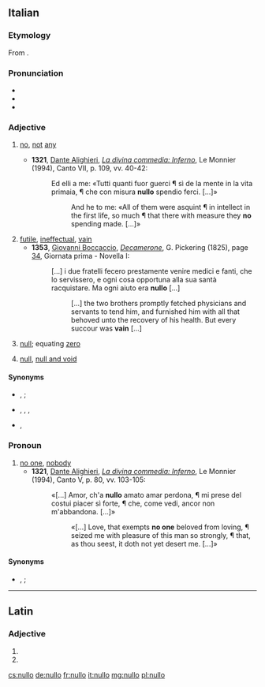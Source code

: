 ==Italian==

===Etymology===
From {{etyl|la|it}} {{m|la|nūllus||no”, “none}}.

===Pronunciation===
* {{IPA|lang=it|/ˈnul.lo/|[ˈn̺ul̺l̺o]}}
* {{it-stress|nùllo}}
* {{hyphenation|nul|lo|lang=it}}

===Adjective===
{{it-adj|null}}
# {{lb|it|archaic|literary|chiefly in the singular}} [[no]], [[not]] [[any]] {{qualifier|determiner}}
#* '''1321''', [[w:Dante Alighieri|Dante Alighieri]], ''[[w:Inferno (Dante)|La divina commedia: Inferno]]'', Le Monnier (1994), Canto VII, p. 109, vv. 40-42:
#*: Ed elli a me: «Tutti quanti fuor guerci ¶ sì de la mente in la vita primaia, ¶ che con misura '''nullo''' spendio ferci. [...]»
#*:: And he to me: «All of them were asquint ¶ in intellect in the first life, so much ¶ that there with measure they '''no''' spending made. [...]»
# [[futile]], [[ineffectual]], [[vain]]
#* '''1353''', [[w:Giovanni Boccaccio|Giovanni Boccaccio]], ''[[w:The Decameron|Decamerone]]'', G. Pickering (1825), page [https://books.google.it/books?id=5IwNAAAAQAAJ&printsec=frontcover&hl=it&source=gbs_ge_summary_r&cad=0#v=onepage&q=era%20nullo&f=false 34], Giornata prima - Novella I:
#*: [...] i due fratelli fecero prestamente venire medici e fanti, che lo servissero, e ogni cosa opportuna alla sua santà racquistare. Ma ogni aiuto era '''nullo''' [...]
#*:: [...] the two brothers promptly fetched physicians and servants to tend him, and furnished him with all that behoved unto the recovery of his health. But every succour was '''vain''' [...]
# {{lb|it|mathematics}} [[null]]; equating [[zero]]
#: {{ux|it|La somma algebrica di due numeri opposti è '''nulla'''.|inline=1|t=The algebraic sum of two opposite numbers is '''null'''.}}
# {{lb|it|law}} [[null]], [[null and void]]
#: {{ux|it|Il contratto è stato dichiarato '''nullo'''.|inline=1|t=The contract has been deemed '''null and void'''.}}

====Synonyms====
*{{sense|not any}} {{l|it|niuno}}, {{l|it|veruno}} {{qualifier|archaic}}; {{l|it|nessuno}}
*{{sense|vain}} {{l|it|futile}}, {{l|it|inefficace}}, {{l|it|inutile}}, {{l|it|vano}}
*{{sense|null and void}} {{l|it|illegittimo}}, {{l|it|invalido}}

===Pronoun===
{{head|it|pronoun|g=m|invariable}} {{tcx|obsolete|literary|lang=it}}
# [[no one]], [[nobody]]
#* '''1321''', [[w:Dante Alighieri|Dante Alighieri]], ''[[w:Inferno (Dante)|La divina commedia: Inferno]]'', Le Monnier (1994), Canto V, p. 80, vv. 103-105:
#*: «[...] Amor, ch'a '''nullo''' amato amar perdona, ¶ mi prese del costui piacer sì forte, ¶ che, come vedi, ancor non m'abbandona. [...]»
#*:: «[...] Love, that exempts '''no one''' beloved from loving, ¶ seized me with pleasure of this man so strongly, ¶ that, as thou seest, it doth not yet desert me. [...]»

====Synonyms====
*{{l|it|niuno}}, {{l|it|veruno}} {{qualifier|archaic}}; {{l|it|nessuno}}

----

==Latin==

===Adjective===
{{la-adj-form|nūllō}}

# {{inflection of|nūllus||abl|m|s|lang=la}}
# {{inflection of|nūllus||abl|n|s|lang=la}}

[[cs:nullo]]
[[de:nullo]]
[[fr:nullo]]
[[it:nullo]]
[[mg:nullo]]
[[pl:nullo]]